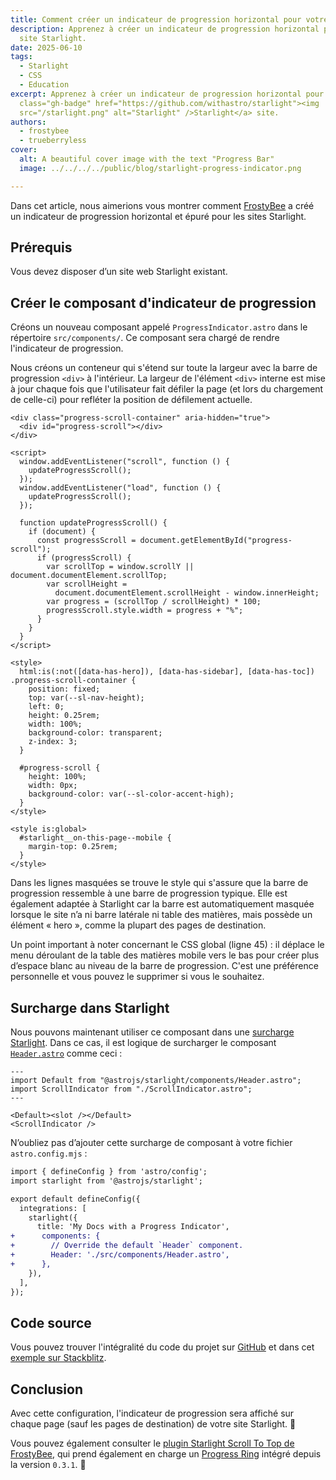 ```yaml
---
title: Comment créer un indicateur de progression horizontal pour votre site Starlight
description: Apprenez à créer un indicateur de progression horizontal pour votre
  site Starlight.
date: 2025-06-10
tags:
  - Starlight
  - CSS
  - Education
excerpt: Apprenez à créer un indicateur de progression horizontal pour votre <a
  class="gh-badge" href="https://github.com/withastro/starlight"><img
  src="/starlight.png" alt="Starlight" />Starlight</a> site.
authors:
  - frostybee
  - trueberryless
cover:
  alt: A beautiful cover image with the text "Progress Bar"
  image: ../../../../public/blog/starlight-progress-indicator.png

---
```


Dans cet article, nous aimerions vous montrer comment [FrostyBee](https://github.com/frostybee) a créé un indicateur de progression horizontal et épuré pour les sites Starlight.

## Prérequis

Vous devez disposer d’un site web Starlight existant.

## Créer le composant d'indicateur de progression

Créons un nouveau composant appelé `ProgressIndicator.astro` dans le répertoire `src/components/`. Ce composant sera chargé de rendre l'indicateur de progression.

Nous créons un conteneur qui s'étend sur toute la largeur avec la barre de progression `<div>` à l'intérieur. La largeur de l'élément `<div>` interne est mise à jour chaque fois que l'utilisateur fait défiler la page (et lors du chargement de celle-ci) pour refléter la position de défilement actuelle.

```astro title="src/components/ProgressIndicator.astro" collapse={27-43}
<div class="progress-scroll-container" aria-hidden="true">
  <div id="progress-scroll"></div>
</div>

<script>
  window.addEventListener("scroll", function () {
    updateProgressScroll();
  });
  window.addEventListener("load", function () {
    updateProgressScroll();
  });

  function updateProgressScroll() {
    if (document) {
      const progressScroll = document.getElementById("progress-scroll");
      if (progressScroll) {
        var scrollTop = window.scrollY || document.documentElement.scrollTop;
        var scrollHeight =
          document.documentElement.scrollHeight - window.innerHeight;
        var progress = (scrollTop / scrollHeight) * 100;
        progressScroll.style.width = progress + "%";
      }
    }
  }
</script>

<style>
  html:is(:not([data-has-hero]), [data-has-sidebar], [data-has-toc]) .progress-scroll-container {
    position: fixed;
    top: var(--sl-nav-height);
    left: 0;
    height: 0.25rem;
    width: 100%;
    background-color: transparent;
    z-index: 3;
  }

  #progress-scroll {
    height: 100%;
    width: 0px;
    background-color: var(--sl-color-accent-high);
  }
</style>

<style is:global>
  #starlight__on-this-page--mobile {
    margin-top: 0.25rem;
  }
</style>
```

Dans les lignes masquées se trouve le style qui s'assure que la barre de progression ressemble à une barre de progression typique. Elle est également adaptée à Starlight car la barre est automatiquement masquée lorsque le site n’a ni barre latérale ni table des matières, mais possède un élément « hero », comme la plupart des pages de destination.

Un point important à noter concernant le CSS global (ligne 45) : il déplace le menu déroulant de la table des matières mobile vers le bas pour créer plus d’espace blanc au niveau de la barre de progression. C'est une préférence personnelle et vous pouvez le supprimer si vous le souhaitez.

## Surcharge dans Starlight

Nous pouvons maintenant utiliser ce composant dans une [surcharge Starlight](https://starlight.astro.build/guides/overriding-components/). Dans ce cas, il est logique de surcharger le composant [`Header.astro`](https://starlight.astro.build/reference/overrides/#header-1) comme ceci :

```astro title="src/components/Header.astro"
---
import Default from "@astrojs/starlight/components/Header.astro";
import ScrollIndicator from "./ScrollIndicator.astro";
---

<Default><slot /></Default>
<ScrollIndicator />
```

N’oubliez pas d’ajouter cette surcharge de composant à votre fichier `astro.config.mjs` :

```diff lang="js" title="astro.config.mjs"
import { defineConfig } from 'astro/config';
import starlight from '@astrojs/starlight';

export default defineConfig({
  integrations: [
    starlight({
      title: 'My Docs with a Progress Indicator',
+      components: {
+        // Override the default `Header` component.
+        Header: './src/components/Header.astro',
+      },
    }),
  ],
});
```

## Code source

Vous pouvez trouver l'intégralité du code du projet sur [GitHub](https://github.com/trueberryless/starlight-progress-indicator) et dans cet [exemple sur Stackblitz](https://stackblitz.com/github/trueberryless/starlight-progress-indicator?file=src%2Fcomponents%2FProgressIndicator.astro).

## Conclusion

Avec cette configuration, l'indicateur de progression sera affiché sur chaque page (sauf les pages de destination) de votre site Starlight. 🥳

Vous pouvez également consulter le [plugin Starlight Scroll To Top de FrostyBee](https://github.com/frostybee/starlight-scroll-to-top), qui prend également en charge un [Progress Ring](https://frostybee.github.io/starlight-scroll-to-top/configuration/#showprogressring) intégré depuis la version `0.3.1`. 🙌
